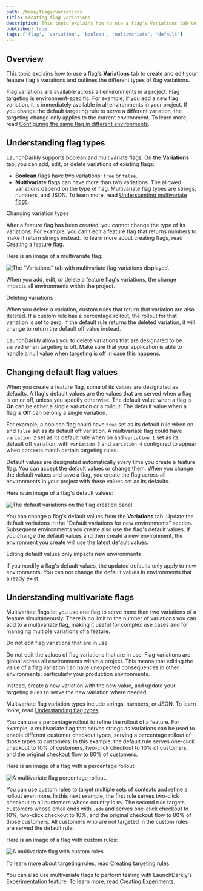 ```yaml
---
path: /home/flags/variations
title: Creating flag variations
description: This topic explains how to use a flag's Variations tab to create and edit your feature flag's variations and outlines the different types of flag variations.
published: true
tags: ['flag', 'variation', 'boolean', 'multivariate', 'default']
---
```


## Overview

This topic explains how to use a flag's **Variations** tab to create and edit your feature flag's variations and outlines the different types of flag variations.

Flag variations are available across all environments in a project. Flag targeting is environment-specific. For example, if you add a new flag variation, it is immediately available in all environments in your project. If you change the default targeting rule to serve a different variation, the targeting change only applies to the current environment. To learn more, read [Configuring the same flag in different environments](/home/getting-started/feature-flags#configuring-the-same-flag-in-different-environments).

## Understanding flag types

LaunchDarkly supports boolean and multivariate flags. On the **Variations** tab, you can add, edit, or delete variations of existing flags:

- **Boolean** flags have two variations: `true` or `false`.
- **Multivariate** flags can have more than two variations. The allowed variations depend on the type of flag. Multivariate flag types are strings, numbers, and JSON. To learn more, read [Understanding multivariate flags](#understanding-multivariate-flags).

<Callout intent="info">
<CalloutTitle>Changing variation types</CalloutTitle>
<CalloutDescription>

After a feature flag has been created, you cannot change the type of its variations. For example, you can't edit a feature flag that returns numbers to make it return strings instead. To learn more about creating flags, read [Creating a feature flag](/home/getting-started/feature-flags).

</CalloutDescription>
</Callout>

Here is an image of a multivariate flag:

![The "Variations" tab with multivariate flag variations displayed.](flag-variations-multivariate.png)

When you add, edit, or delete a feature flag's variations, the change impacts all environments within the project.

<Callout intent="alert">
<CalloutTitle>Deleting variations</CalloutTitle>
<CalloutDescription>

When you delete a variation, custom rules that return that variation are also deleted. If a custom rule has a percentage rollout, the rollout for that variation is set to zero. If the default rule returns the deleted variation, it will change to return the default off value instead.

LaunchDarkly allows you to delete variations that are designated to be served when targeting is off. Make sure that your application is able to handle a null value when targeting is off in case this happens.

</CalloutDescription>
</Callout>

## Changing default flag values

When you create a feature flag, some of its values are designated as defaults. A flag's default values are the values that are served when a flag is on or off, unless you specify otherwise. The default value when a flag is **On** can be either a single variation or a rollout. The default value when a flag is **Off** can be only a single variation.

For example, a boolean flag could have `true` set as its default rule when on and `false` set as its default off variation. A multivariate flag could have `variation 2` set as its default rule when on and `variation 1` set as its default off variation, with `variation 3` and `variation 4` configured to appear when contexts match certain targeting rules.

Default values are designated automatically every time you create a feature flag. You can accept the default values or change them. When you change the default values and save a flag, you create the flag across all environments in your project with these values set as its defaults.

Here is an image of a flag's default values:

![The default variations on the flag creation panel.](flag-create-default-variations.png)

You can change a flag's default values from the **Variations** tab. Update the default variations in the "Default variations for new environments" section. Subsequent environments you create also use the flag's default values. If you change the default values and then create a new environment, the environment you create will use the latest default values.

<Callout intent="info">
<CalloutTitle>Editing default values only impacts new environments</CalloutTitle>
<CalloutDescription>

If you modify a flag's default values, the updated defaults only apply to new environments. You can not change the default values in environments that already exist.

</CalloutDescription>
</Callout>

## Understanding multivariate flags

Multivariate flags let you use one flag to serve more than two variations of a feature simultaneously. There is no limit to the number of variations you can add to a multivariate flag, making it useful for complex use cases and for managing multiple variations of a feature.

<Callout intent="warning">
<CalloutTitle>Do not edit flag variations that are in use</CalloutTitle>
<CalloutDescription>

Do not edit the values of flag variations that are in use. Flag variations are global across all environments within a project. This means that editing the value of a flag variation can have unexpected consequences in other environments, particularly your production environments. 

Instead, create a new variation with the new value, and update your targeting rules to serve the new variation where needed.

</CalloutDescription>
</Callout>

Multivariate flag variation types include strings, numbers, or JSON. To learn more, read [Understanding flag types](/sdk/concepts/flag-types#understanding-flag-types).

You can use a percentage rollout to refine the rollout of a feature. For example, a multivariate flag that serves strings as variations can be used to enable different customer checkout types, serving a percentage rollout of those types to customers. In this example, the default rule serves one-click checkout to 10% of customers, two-click checkout to 10% of customers, and the original checkout flow to 80% of customers.

Here is an image of a flag with a percentage rollout:

![A multivariate flag percentage rollout.](flag-variations-multivariate-rollout.png)

You can use custom rules to target multiple sets of contexts and refine a rollout even more. In this next example, the first rule serves two-click checkout to all customers whose country is `US`. The second rule targets customers whose email ends with `.edu` and serves one-click checkout to 10%, two-click checkout to 10%, and the original checkout flow to 80% of those customers. All customers who are not targeted in the custom rules are served the default rule.

Here is an image of a flag with custom rules:

![A multivariate flag with custom rules.](flag-variations-multivariate-targeting.png)

To learn more about targeting rules, read [Creating targeting rules](/home/flags/targeting-rules#creating-targeting-rules).

You can also use multivariate flags to perform testing with LaunchDarkly's Experimentation feature. To learn more, read [Creating Experiments](/home/creating-experiments).
